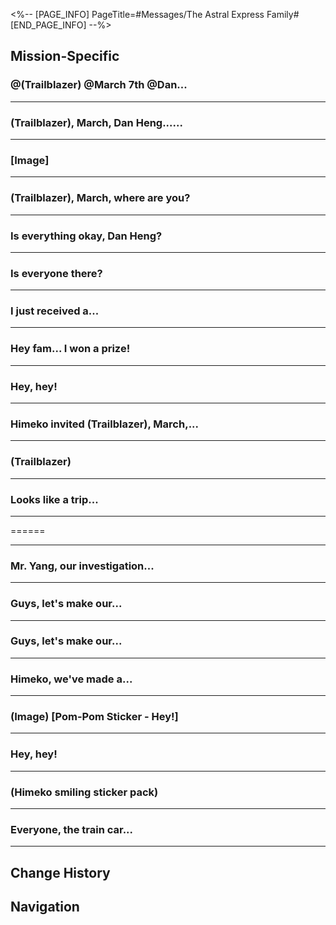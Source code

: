 <%-- [PAGE_INFO]
PageTitle=#Messages/The Astral Express Family#
[END_PAGE_INFO] --%>
{{Messages Infobox
|id           = 13
|image        = NPC The Astral Express Family Icon.png
|type         = Group
|participants = [[Dan Heng]]; [[Himeko]]; [[March 7th]]; [[Pom-Pom]]; [[Trailblazer]]; [[Welt]]
|faction      = Astral Express
}}

==Mission-Specific==
===@(Trailblazer) @March 7th @Dan...===
{{Messages
|start_condition = 
|text =
:'''Welt:''' @(Trailblazer) @March 7th @Dan Heng, the sealing of the Stellaron is complete, and the spatial distortion is dissipating. Good job.
:{Choice} We should be back soon
::'''(Trailblazer):''' We should be back soon
:{Choice} We'll need to stay here a little longer
::'''(Trailblazer):''' We'll need to stay here a little longer
:'''Welt:''' Don't rush, go at your own pace. The Express will be here, before you're ready to leave.
:'''March 7th:''' Great!
:'''March 7th:''' I'm craving some juice... Pom-Pom still owes me a glass!
:'''Dan Heng:''' How is Jarilo-VI?
:'''Welt:''' Not great. Even though the influence of the Stellaron has basically subsided, the existing Fragmentum is too deeply rooted.
:'''Welt:''' The Eternal Freeze has lasted a very long time, enough to severely impact the ecology of the planet.
:'''Welt:''' In short, the planet probably won't regain the vitality that it once had a thousand years ago in such a short time.
:'''March 7th:''' Oh... How could this be?
:{Choice} Is there anything else we can do?
:'''(Trailblazer):''' Is there anything else we can do?
:'''Welt:''' ...As Trailblazers, our mission has already concluded successfully. The fate of this world should be handed back to its inhabitants.
:'''Welt:''' Humankind has always struggled against austere conditions and had always managed to thrive in spite of it. Now that the Eternal Freeze is gone, the Fragmentum has lost its momentum to expand.
:'''Welt:''' Jarilo-VI will be revitalized. Believe in the perseverance of her people.
:'''Welt:''' I detected a high-frequency spatial energy surge in the north of Jarilo-VI. You might be interested in checking it out.
:'''Welt:''' Don't worry. That energy is not related to the Stellaron. It's only an Echo left behind after spatial distortions fade away.
:'''Welt:''' Inside the Echo, our perceptions of space and time that we are used to will become radically altered, to the point where it might even reconstruct certain scenes from our own past experiences.
:'''Welt:''' If you're in the mood and wish to re-live those memorable adventures, you can try your luck at places where Echoes can be found.
}}
----

===(Trailblazer), March, Dan Heng......===
{{Messages
|start_condition = 
|text =
:'''Himeko:''' (Trailblazer), March, Dan Heng... How was your rest?
:'''Himeko:''' Pom-Pom has completed the routine pre-departure inspection, so the Nameless is ready to move on to the next world. Come back to the Express when you've tied up all the loose ends
:'''Himeko:''' Oh, right. You must have so many questions about that final battle with the Supreme Guardian of Belobog. Welt and I made some simple analyses that might help shed some light on it for you
:'''March 7th:''' Got it! We will start our preparations now
}}
----

===[Image]===
{{Messages
|start_condition = 
|text =
:'''(Trailblazer):''' [[File:Message Trailblazer Relics.png|256px]]
:{Choice} Found some strange items...
:'''(Trailblazer):''' Found some strange items...
:'''Dan Heng:''' Relics.
:'''March 7th:''' Relics
:'''Himeko:''' Relics
:'''Welt:''' These are Relics.
:{Choice} Thanks.
:'''(Trailblazer):''' Thanks.
:{Choice} So what's a relic!?
:'''(Trailblazer):''' So what's a relic!?
:'''Welt:''' A construct made from a data stream. Many believe they're linked to Stellarons and the Fragmentum phenomenon.
:'''Welt:''' What we refer to as relics are objects corroded by the Fragmentum whose data is saved and then reconstructed.
:{Choice} Thanks.
:'''(Trailblazer):''' Thanks.
:{Choice} So what's a relic!?
:'''(Trailblazer):''' So what's a relic!?
:'''Welt:''' ...You could consult Herta. She's an expert in relic research.
}}
----

===(Trailblazer), March, where are you?===
{{Messages
|start_condition = 
|text =
:'''(Trailblazer):''' (Trailblazer), March, where are you?
:{{DIcon|Warning}} Message failed to send
:{Choice} I'll go find you folks
:'''(Trailblazer):''' I'll go find you folks.
:{{DIcon|Warning}} Message failed to send
}}
----

===Is everything okay, Dan Heng?===
{{Messages
|start_condition = 
|text =
:'''(Trailblazer):''' Is everything okay, Dan Heng?
:'''March 7th:''' (Trailblazer) and I heard you received an anonymous letter, and we were worried, so we came here to check on you, but you weren't in the archives.
:'''March 7th:''' Did that poker-faced Stellaron Hunter "Blade" give you any trouble again?
:{Choice} I'm okay...
::'''(Trailblazer):''' Don't worry. I just stepped away to enjoy the view.
:{Choice} I went to meet some old friends.
::'''(Trailblazer):''' Don't worry. I just stepped away for a bit to catch up with some old friends.
:{Choice} I've thrown away the letter.
::'''(Trailblazer):''' Don't worry. I've got rid of that letter.
:'''March 7th:''' Phew, that's a relief, then.
:'''March 7th:''' By the way, don't forget to head back to the Express early. Himeko said she made coffee for us.
}}
----

===Is everyone there?===
{{Messages
|start_condition = 
|text =
:'''Himeko:''' Is everyone there?
:'''Himeko:''' I have something important to announce
:{Choice} We're getting wages?
::'''(Trailblazer):''' We're going to be getting wages after this? Awesome!
::'''Himeko:''' Sadly, no. That's not been planned yet
::'''Himeko:''' The budget for the Nameless' expenditures will still be managed solely by the navigator for the time being. If there is a need among individual passengers, however, you can come to apply for an additional allowance from me
::'''March 7th:''' Speaking of which, why doesn't Mr. Yang ever seem to worry about money...
::'''Himeko:''' Mr. Yang is an exception~
::'''Welt:''' Be envious, young one.
:{Choice} We getting better food?
::'''(Trailblazer):''' The food options on the dining menu are about to be updated? The day has finally come!
::'''Himeko:''' Does Passenger (Trailblazer) have some points of dissatisfaction to raise about the current menu?
::'''March 7th:''' I guess {{MC|f=she|m=he}} is probably about to complain about the pre-made meals again!
::'''Himeko:''' Then, let me give a piece of personal advice: Stop scrolling through food blogger videos
:{Choice} I confess...
::'''(Trailblazer):''' Alright, I'll spill. It is I who borrowed away Dan Heng's neck massager
::'''Dan Heng:''' So it was you.
::'''Dan Heng:''' By the way, "borrowing" is when you let someone know. If you don't, that's called "stealing."
::'''Himeko:''' It's just a massager. If (Trailblazer) wants one, we can order one
::'''Himeko:''' I checked the price as well. Let's leave the bill with (Trailblazer)
:'''Himeko:''' Ahem. To business. The thing I wanted to tell everyone is that the Astral Express will soon be one of the shareholders of the Penacony Conglomerate
:'''Himeko:''' The Family and the IPC will begin formal negotiations soon regarding the Dreamscape's reconstruction plans and commercial projects for the future
:'''Himeko:''' After this round of investments, the IPC will hold 30% of Penacony's shares
:'''Himeko:''' And the Strategic Investment Department managed to secure a significant boon for us: When the financing is done, the IPC will transfer 5% of the stocks to the Astral Express to express their sincerity in developing a long-term partnership with the Nameless
:'''March 7th:''' Woah
:'''March 7th:''' Though I don't know much about shares or options... It sounds pretty great!
:'''Welt:''' I'm more curious about how future dividends will be calculated?
:{Choice} Are we gonna be rich?
::'''(Trailblazer):''' So, does that mean we're gonna get financial independence and early retirement soon?
::'''Himeko:''' Oh, my. Have you been living in poverty this entire time, (Trailblazer)? You must have had it rough
:{Choice} Only 5%?
::'''(Trailblazer):''' Hey, it's only 5%
::'''Dan Heng:''' Clearly, your financial acumen is about on par with March 7th's.
::'''March 7th:''' Hey!
:'''Himeko:''' As the ceaselessly trailblazing Nameless, we got another responsibility to shoulder regarding this agreement
:'''Himeko:''' As shareholders of the Penacony Conglomerate, we must bear the duty of being brand ambassadors and ensure the Planet of Festivities will no longer depart from the proper path of Harmony
:{Choice} Time to wield my shareholder power!
::'''(Trailblazer):''' It's time to make everyone submit
:{Choice} Penacony, your {{MC|f=girl|m=boy}}boss is here!
::'''(Trailblazer):''' It's time to make everyone submit
:'''(Trailblazer):''' Wait, no
:'''(Trailblazer):''' It's time for everyone to remember our name!
:'''Himeko:''' Oh, it seems like (Trailblazer) is full of energy!
:'''March 7th:''' ...
:'''March 7th:''' Hey, what are you doing?
:'''Dan Heng:''' Let {{MC|f=her|m=him}} be, March.
:'''Dan Heng:''' I can tell {{MC|f=her|m=his}} determination from the words {{MC|f=she|m=he}} typed. We can't stop {{MC|f=her|m=him}}.
;{Accepted Mission: Checking Out}
}}
----

===I just received a...===
{{Messages
|start_condition = 
|text =
:{Choice} (Tell them about the gift)
:'''(Trailblazer):''' I just received a gift. It got sent to (The Radiant Feldspar/The Trailblaze's Stern/The Tatalov/The Soaring Clock Hand)
:'''(Trailblazer):''' Aventurine sent it. This was inside
:'''(Trailblazer):''' [[File:Message The Astral Express Family 43.png|256px]]
:'''Welt:''' Oh, it's a model. That brand is renowned for making quality products. If I'm not mistaken, this is a limited edition.
:'''March 7th:''' [[File:Sticker PPG 07 Pom-Pom 10.png|80px|&lbrack;image&rbrack; &lbrack;gift&rbrack;]]
:'''March 7th:''' (Trailblazer), open the windows! Are there figures of us inside?
:'''Dan Heng:''' This is a miniature of the Express. Looking at the exterior, I don't think it's designed to be opened.
:'''Welt:''' I used to collect models back home. Based on my experience, if there are additional accessories, they are usually displayed separately.
:'''Pom-Pom:''' Wow! Where did you get that? It's so pretty! I want one too. Shouldn't there be one for the conductor?
:'''Himeko:''' You'll have to ask @(Trailblazer) about that
:'''(Trailblazer):''' Doesn't seem like it. There are only some other snacks and beverages in the package
:'''(Trailblazer):''' Maybe your packages are still on the way... I only received this one
:'''March 7th:''' I don't have a package tracking number...
:'''Welt:''' I didn't receive anything either. Looks like (Trailblazer) is the only one who got it.
:'''Pom-Pom:''' I'll take the snacks if you don't want them!
:'''Dan Heng:''' We shouldn't give the conductor too much junk food. We'll be in trouble if they get the runs.
:'''Himeko:''' [[File:Sticker PPG 02 Himeko 01.png|80px|(image) &lbrack;laugh&rbrack;]]
:'''Himeko:''' Jokes aside, this looks like it's specially prepared for (Trailblazer)
:'''Himeko:''' When we did the handover for (The Radiant Feldspar/The Trailblaze's Stern/The Tatalov/The Soaring Clock Hand) with The Family, we came to a consensus that the ownership of the ship should belong to the Express passenger who contributed the most to Penacony
:'''Himeko:''' In other words, (The Radiant Feldspar/The Trailblaze's Stern/The Tatalov/The Soaring Clock Hand) only has one owner right now, and that is (Trailblazer). This gift is just for you
:{Choice} Thanks! Don't mind if I do!
::'''(Trailblazer):''' Ah? Then I'll gladly accept it!
::'''Dan Heng:''' Take it. It's what you deserve.
:{Choice} Whoa, really?
::'''(Trailblazer):''' Huh? For real?
::'''(Trailblazer):''' Hang on, I'm going to get a lottery ticket now. We'll share the winnings among us
::'''March 7th:''' Even if we win the grand prize, you're more than deserving of it!
:{Choice} We should give it to Pom-Pom instead.
::'''(Trailblazer):''' I think... it'll be more suitable if we give this to Pom-Pom.
::'''(Trailblazer):''' Pom-Pom is the conductor after all, and the conductor should be in charge of the Express.
::'''Pom-Pom:''' [[File:Sticker PPG 07 Pom-Pom 04.png|80px|&lbrack;image&rbrack; &lbrack;Pom-Pom refuses&rbrack;]]
::'''Pom-Pom:''' Pom-Pom doesn't want it! It's yours. Pom-Pom is just happy to be with all you passengers.
::'''Welt:''' Hehe. Keep it, (Trailblazer).
:'''(Trailblazer):''' [[File:Sticker PPG 07 Pom-Pom 02.png|80px|&lbrack;image&rbrack; &lbrack;Pom-Pom cries&rbrack;]]
}}
----

===Hey fam... I won a prize!===
{{Messages
|start_condition = 
|text =
:{Choice} I got a souvenir from a game I played.
:'''(Trailblazer):''' Hey fam... I won a prize!
:'''(Trailblazer):''' Actually, it's a souvenir I got from a game I played. It's some kind of television!
:'''(Trailblazer):''' Who wants to see it? I'll carry it into the Parlor Car right now!
:'''Welt:''' Congratulations to (Trailblazer) for winning a television
:'''Himeko:''' Looks like you've reaped quite a few rewards from Penacony
:'''Himeko:''' [[File:Sticker PPG 02 Himeko 01.png|80px|(image) &lbrack;laugh&rbrack;]]
:'''March 7th:''' Wait. Why haven't I experienced anything like this? I was at Penacony too! You're just too lucky, (Trailblazer)
:'''March 7th:''' Do you want to place it in the Parlor Car? Once you do, let me know. I wanna touch it. See if I smooch some luck off you
:'''Pom-Pom:''' Congratulations, Passenger (Trailblazer)
:'''Pom-Pom:''' Wait! Hold on! You can't put this in the Parlor Car!
:'''Pom-Pom:''' [[File:Sticker PPG 07 Pom-Pom 04.png|80px|(image) &lbrack;no&rbrack;]]
:'''March 7th:''' [[File:Sticker PPG 07 Pom-Pom 07.png|80px|(image) &lbrack;suspicion&rbrack;]]
:'''March 7th:''' Why not? Won't it be good for everyone to watch some TV on the couch?
:'''Himeko:''' Hmm. TV and coffee. That just might bring out the taste of home
:'''Dan Heng:''' The Parlor Car is a place to enjoy the stellar view. Pom-Pom has strict rules and regulations for every section of the Express. If we put the TV there, then it'll be the entertainment car, and that clashes with the enjoyment of scenery.
:'''Pom-Pom:''' That's right. If we do this, the Parlor Car will have the Phonograph and a TV. It'll start disturbing everyone else
:{Choice} (Trailblazer) won't leave it there then.
::'''(Trailblazer):''' Alright... If even the Passengers don't think this is a good idea, (Trailblazer) just won't leave it there! That should do it, right?
::'''Pom-Pom:''' Don't mock the conductor, Passenger (Trailblazer)
::'''Welt:''' Pom-Pom's speech pattern is not that exaggerated. Anyway, this isn't what's important
:{Choice} You're too strict, Pom-Pom...
::'''(Trailblazer):''' [[File:Sticker PPG 07 Pom-Pom 02.png|80px|(image) &lbrack;sob&rbrack;]]
::'''(Trailblazer):''' Alright, Pom-Pom... You're so strict. I won't put it there
:'''Pom-Pom:''' You can put it straight in the Passenger Cabin, (Trailblazer)
:'''Pom-Pom:''' It's where the long corridor leads to that armchair. You can place it on the cabinet nearby so everyone can watch it
:'''March 7th:''' I see... You planned this out already, Pom-Pom. No wonder you're the conductor
:'''Pom-Pom:''' [[File:Sticker PPG 07 Pom-Pom 02.png|80px|(image) &lbrack;sob&rbrack;]]
:'''Welt:''' If we get the chance, we can have a movie night with the television every now and then
:'''Welt:''' You can watch some of the animations I've made in my homeworld. Some of the content is better viewed on a screen
:'''March 7th:''' Mr. Yang... Please don't fall asleep again...
:'''Pom-Pom:''' [[File:Sticker PPG 07 Pom-Pom 06.png|80px|(Image) &lbrack;Like&rbrack;]]
:'''Himeko:''' [[File:Sticker PPG 07 Pom-Pom 06.png|80px|(Image) &lbrack;Like&rbrack;]]
:'''Dan Heng:''' Hm. I'm curious about the television, too. Penacony's devices have some special properties. I don't know if they can still persist beyond memoria-infused environments.
}}
----

===Hey, hey!===
{{Messages
|start_condition = 
|text =
:'''Pom-Pom:''' Hey, hey!
:'''March 7th:''' Hey, hey!
:'''Dan Heng:''' ...
:{Choice} What's up?
::'''(Trailblazer):''' What's up?
:{Choice} Hello.
::'''(Trailblazer):''' Hey, hey!
::'''Welt:''' Alright, let's see what the conductor has to say first.
:'''Himeko:''' Are we ready to set off to the next stop?
:'''Pom-Pom:''' We sure are! The warp jump device is all calibrated.
:'''Pom-Pom:''' But, as the Express conductor, I have three things I wanted to stress before we depart.
:'''Pom-Pom:''' That's why I'm here for this little Express meeting, too.
:'''March 7th:''' Alright! Then you know the rules.
:'''March 7th:''' We'll meet in the Parlor Car!
;{Accepted Mission: Long Day's Journey Into Night}
}}
----

===Himeko invited (Trailblazer), March,...===
{{Messages
|start_condition = 
|text =
:{{DIcon|Warning}} Himeko invited (Trailblazer), March, and Welt to join the group chat
:'''Himeko:''' Are we all having fun?
:'''March 7th:''' Lots of fun, sure
:'''March 7th:''' But something feels off...
:'''March 7th:''' It doesn't feel very real. It's odd. I can't describe it
:{Choice} We're in a dream, after all
::'''(Trailblazer):''' We're in a dream, after all
:{Choice} There's some progress
::'''(Trailblazer):''' There's some progress
:'''March 7th:''' I saw a guy wearing a plaster head sculpture at the auction, and he walked off without doing anything. That's pretty suspicious
:'''Welt:''' I also had some unpleasant discoveries. It's a bit complicated. It's best if we meet up face-to-face.
:'''Himeko:''' Me too
:'''Himeko:''' Looks like a trip back to reality is overdue
:'''Himeko:''' Let's meet up in my room
}}
----

===(Trailblazer)===
{{Messages
|start_condition = 
|text =
:'''March 7th:''' (Trailblazer)
:'''March 7th:''' You still at hotel in the dreamscape?
:'''March 7th:''' (Trailblazer)
:'''March 7th:''' (Trailblazer)
:'''Welt:''' Have you run into trouble?
:'''Himeko:''' We got separated in the Memory Zone, but (Trailblazer) is with the Memokeeper
:'''March 7th:''' I feel so antsy
:'''March 7th:''' Help
:'''Himeko:''' March, stay calm
:'''Dan Heng:''' Do I need to get off the Express and help?
:'''Himeko:''' Not at the moment
:'''Dan Heng:''' Sure. Just let me know if you need me
:'''Welt:''' The Reverie Hotel in the real world is very calm. Not much is happening.
:{{DIcon|Warning}} &mdash; Message History &mdash;
:{Choice} I'm done.
::'''(Trailblazer):''' I finished investigating on my side.
::'''(Trailblazer):''' Where should we meet?
:{Choice} Where are you?
::'''(Trailblazer):''' I finished investigating on my side.
::'''(Trailblazer):''' Where should I go to meet you?
:'''March 7th:''' (Trailblazer)!
:'''Himeko:''' (Trailblazer), it's great that you're safe.
:'''March 7th:''' That lady didn't do anything bad, did she?
:'''Himeko:''' I'm sorry... about what happened to Firefly.
:'''Himeko:''' The scene has been cordoned off by The Family. We're wrapping up negotiations with some Family delegates.
:'''Himeko:''' Let's meet somewhere near the Clockie Statue later.
}}
----

===Looks like a trip...===
{{Messages
|start_condition = 
|text =
:'''Himeko:''' Looks like a trip back to reality is overdue
:'''Himeko:''' Let's meet up in my room
:{Choice} I've run into a little trouble...
:'''(Trailblazer):''' I've run into a little trouble...
:{{DIcon|Warning}} (Message failed to send)
:{Choice} Huh...
:'''(Trailblazer):''' Huh...
:{{DIcon|Warning}} (Message failed to send)
}}
----

======
{{Messages
|start_condition = 
|text =
:'''Pom-Pom:''' [[File:Message Pom-Pom 301.png|256px]]
:'''Pom-Pom:''' Got a package delivered to the Express
:'''Pom-Pom:''' [[File:Sticker PPG 07 Pom-Pom 10.png|80px]]
:'''Welt:''' I do recall the Express has received one of these things before, no?
:'''March 7th:''' [[File:Sticker PPG 01 March 7th 14.png|80px]]
:'''March 7th:''' What kind of package? So mysterious
:'''Dan Heng:''' Yes. The Express' records did mention this has happened before.
:'''Dan Heng:''' [[File:Sticker PPG 02 Dan Heng 01.png|80px]]
:'''March 7th:''' Oh, that thing. I remember now
:'''March 7th:''' (Trailblazer), this is some good stuff. You better get back and have a look!
:{Choice} I already know what to expect
::'''(Trailblazer):''' This is a gift specifically for me.
:{Choice} Who's the recipient?
::'''(Trailblazer):''' Does it say who's supposed to receive it? Does it have (Trailblazer)'s name on it?
:'''(Trailblazer):''' [[File:Sticker PPG 03 Caelus 01.png|80px]] [[File:Sticker PPG 03 Stelle 01.png|80px]]
:'''Himeko:''' This is a package sent to the Express from another Nameless in the cosmos
:'''Himeko:''' [[File:Sticker PPG 02 Himeko 01.png|80px]]
:'''Himeko:''' I knew you'd be interested, (Trailblazer)
:'''Himeko:''' Remember to take a look once you get back to the Express
:{Choice} Got it. I'm on my way
::'''(Trailblazer):''' I'll be there soon. I'm about to reach a Space Anchor
::'''Pom-Pom:''' Pom-Pom will be waiting
::'''Pom-Pom:''' [[File:Sticker PPG 07 Pom-Pom 14.png|80px]]
:{Choice} What if Pom-Pom doesn't know?
::'''(Trailblazer):''' No problem. What if the conductor doesn't know either?
::'''Pom-Pom:''' Hmph. Pom-Pom thinks you're the one that doesn't have a clue
::'''Pom-Pom:''' [[File:Sticker PPG 07 Pom-Pom 04.png|80px]]
:{Choice} Message came a bit late
::'''(Trailblazer):''' Actually, I already saw the package. Your message came a bit late, conductor
::'''Pom-Pom:''' You're the one who replied late, (Trailblazer)
::'''Pom-Pom:''' [[File:Sticker PPG 07 Pom-Pom 04.png|80px]]
;{Accepted Mission: Package for the Nameless}
}}
----

===Mr. Yang, our investigation...===
{{Messages
|start_condition = 
|text =
:{Choice} Ask about Welt's situation.
:'''(Trailblazer):''' Mr. Yang, our investigation here has come to an end
:'''(Trailblazer):''' How's progress going on your end?
:'''Welt:''' Not too bad. The Galaxy Ranger and I agree that The Family might be hiding something extremely important.
:'''Welt:''' We're now headed to Dewlight Pavilion.
:'''March 7th:''' Acheron, huh? Didn't Aventurine say she was dangerous...
:'''Welt:''' I've confirmed that she's on our side.
:'''Welt:''' Don't worry. Please wait for a while. I'll keep you posted as soon as I find anything.
}}
----

===Guys, let's make our...===
{{Messages
|start_condition = 
|text =
:'''Himeko:''' Guys, let's make our way to the Radiant Feldspar
:'''Himeko:''' I'll wrap things up soon. Let's meet at the Aft Pool in the stern
:'''Dan Heng:''' Roger
:'''Welt:''' Catch you later.
:{Choice} I'm on my way.
::'''(Trailblazer):''' I'll lead the charge!
::'''March 7th:''' By the way, what are you doing on the Radiant Feldspar, Miss Himeko?
:{Choice} What have you been up to lately, Miss Himeko?
::'''(Trailblazer):''' By the way, what have you been up to lately, Miss Himeko?
::'''March 7th:''' Hey! I was about to ask the same thing!
:'''Himeko:''' [[File:Sticker PPG 02 Himeko 01.png|80px|&lbrack;image&rbrack; Himeko smiles]]
:'''Himeko:''' It's a secret for now
:'''Himeko:''' Be patient, you'll find out at the opening ceremony
:'''March 7th:''' Hey...
:'''March 7th:''' I can't wait!
}}
----

===Guys, let's make our...===
{{Messages
|start_condition = 
|text =
:'''Himeko:''' Guys, let's make our way to the Radiant Feldspar
:'''Himeko:''' I'll wrap things up soon. Let's meet at the Aft Pool in the stern
:'''Dan Heng:''' Roger
:'''Welt:''' Catch you later.
:{Choice} I'm on my way.
::'''(Trailblazer):''' I'll lead the charge!
::'''March 7th:''' By the way, what are you doing on the Radiant Feldspar, Miss Himeko?
:{Choice} What have you been up to lately, Miss Himeko?
::'''(Trailblazer):''' By the way, what have you been up to lately, Miss Himeko?
::'''March 7th:''' Hey! I was about to ask the same thing!
:'''Himeko:''' [[File:Sticker PPG 02 Himeko 01.png|80px|&lbrack;image&rbrack; Himeko smiles]]
:'''Himeko:''' It's a secret for now
:'''Himeko:''' Be patient, you'll find out at the opening ceremony
:'''March 7th:''' Hey...
:'''March 7th:''' I can't wait!
}}
----

===Himeko, we've made a...===
{{Messages
|start_condition = 
|text =
:'''Dan Heng:''' Himeko, we've made a smooth landing on Amphoreus. It looks like there's a civilization down here.
:{Choice} I'm starving, Pom-Pom
::'''(Trailblazer):''' The car's blown up! Pom-Pom, drop some food down, quick!
:{Choice} Farewell, my friends
::'''(Trailblazer):''' Finally freed from the Express! Farewell, my prison!
:{{DIcon|Warning}} Message failed to send.
}}
----

===(Image) [Pom-Pom Sticker - Hey!]===
{{Messages
|start_condition = 
|text =
:'''Himeko:''' [[File:Sticker PPG 07 Pom-Pom 01.png|80px|(Image) &lbrack;Pom-Pom Sticker - Hey!&rbrack;]]
:'''Himeko:''' Is anyone there?
:'''March 7th:''' Yeah!
:'''Dan Heng:''' Yep.
:'''Himeko:''' I've got some news for you
:'''March 7th:''' Whoa! Spill the beans!
:{Choice} Good news?
::'''(Trailblazer):''' Good news, I hope?
::'''Himeko:''' Yeah, you could say that
::'''March 7th:''' Great!
:{Choice} Bad news, perhaps...
::'''(Trailblazer):''' I have a feeling it might be bad news...
::'''March 7th:''' Come on! Don't jinx it!
::'''Himeko:''' Of course not. No worries
:{Choice} I've been crazy busy lately
::'''(Trailblazer):''' I'm a little busy recently
::'''March 7th:''' Yeah, {{MC|f=she's|m=he's}} been on the move everywhere these days.
::'''March 7th:''' ...You're not planning to leave us, are you?
:'''Himeko:''' Let's catch up when you're free. Welt and I will be waiting for you in the Parlor Car
}}
----

===Hey, hey!===
{{Messages
|start_condition = 
|text =
:'''Pom-Pom:''' Hey, hey!
:'''March 7th:''' It's been a while since the conductor greeted us with a "Hey, hey!"
:'''March 7th:''' That means
:{Choice} Time for a warp jump?
::'''(Trailblazer):''' We're gearing up for a warp jump, aren't we?
:{Choice} Hey, hey!
::'''(Trailblazer):''' Hey, hey!
::'''Dan Heng:''' ...
::'''March 7th:''' Yes, it's time for a warp jump!
:'''Pom-Pom:''' Exactly
:'''Pom-Pom:''' Regarding our next destination, a passenger has given us a special tip
:'''Pom-Pom:''' As usual, we'll discuss this at the navigation meeting
:'''Pom-Pom:''' Meet in the Parlor Car!
}}
----

===(Himeko smiling sticker pack)===
{{Messages
|start_condition = 
|text =
:'''Himeko:''' [[File:Sticker PPG 02 Himeko 01.png|80px|(Himeko smiling sticker pack)]]
:'''Himeko:''' Hey~ The space station sent someone over with gifts. I asked the Express conductor to leave the items in the Parlor Car. Please come and help yourselves~
:{Choice} What are the gifts?
::'''(Trailblazer):''' This sounds like Asta's doing. What would someone as rich and eccentric as her send us?
:{Choice} Is today special?
::'''(Trailblazer):''' Weird... Is today some kind of special occasion? Why would she suddenly send us gifts?
:'''Himeko:''' It's all snacks and supplies and some interesting gadgets invented by the researchers
:'''Himeko:''' They said they wanted to repay us for our kindness and help back at the space station. Everything is a small token of their appreciation
:'''Welt:''' It was nothing, really. They didn't have to do all this
:'''Dan Heng:''' I have no interest in the gifts, but I appreciate their sentiments.
:'''March 7th:''' Wow! I'll be right there!
:'''Himeko:''' By the way, make sure you come along, (Trailblazer). There's a little robot in here that would be perfect for you
:{Choice} Why me?
::'''(Trailblazer):''' Huh? Why me? This is all a bit sudden
:{Choice} Do you people not want it?
::'''(Trailblazer):''' ???
::'''(Trailblazer):''' What kind of robot? Does no one else want it?
:'''Welt:''' After some discussion with the conductor, we figured it would be best for you to take it
:'''Pom-Pom:''' Pom-Pom was going to use it as an Express cleaner. But considering how busy you always are, (Trailblazer), you can probably use an assistant. So, the little robot is all yours
:'''Himeko:''' @(Trailblazer)
:'''Himeko:''' Remember to visit the Parlor Car. We'll keep your stuff here for now
:'''Dan Heng:''' We've got snacks here too.
:'''Pom-Pom:''' Speaking of snacks, there are certain passengers that I would like to remind not to sneak off and eat them all by themselves! Make sure you leave some for others
:'''March 7th:''' [[File:Sticker PPG 07 Pom-Pom 02.png|80px|(Pom-Pom crying sticker pack)]]
;{Accepted Mission: Searching for You: Onset}
}}
----

===Everyone, the train car...===
{{Messages
|start_condition = 
|text =
:'''Pom-Pom:''' Everyone, the train car that entered Amphoreus is still out of contact
:'''Himeko:''' March 7th's condition also seems to be getting worse
:{Choice} Can you read this message?
::'''(Trailblazer):''' Himeko! Welt! Look at me! Can you read the messages I sent!?
:{Choice} The world is doomed!
::'''(Trailblazer):''' Himeko! Welt! Come save me! Amphoreus is doomed!
:{{DIcon|Warning}} Message failed to send.
:'''Himeko:''' How's the situation on your end, Welt?
:'''Welt:''' Things are going well so far. Herta invited Screwllum to assist us, and we had a detailed chat in the seclusion zone.
:'''Welt:''' Both geniuses contributed with their knowledge. We're now closer to clearing up the mystery surrounding Amphoreus.
:'''Welt:''' However... there's a lot of unexpected information. It's hard to explain everything in a text message.
:'''Welt:''' I'll send you the meeting notes as a video right now.
:'''Himeko:''' Understood
:{Choice} Can I watch if I go to the space station?
:'''(Trailblazer):''' Help me out, Space Anchor. I want to head to the space station and check the meeting records too
:{{DIcon|Warning}} Message failed to send.
}}
----

==Change History==
{{Change History|1.0}}

==Navigation==
{{Messages Navbox}}